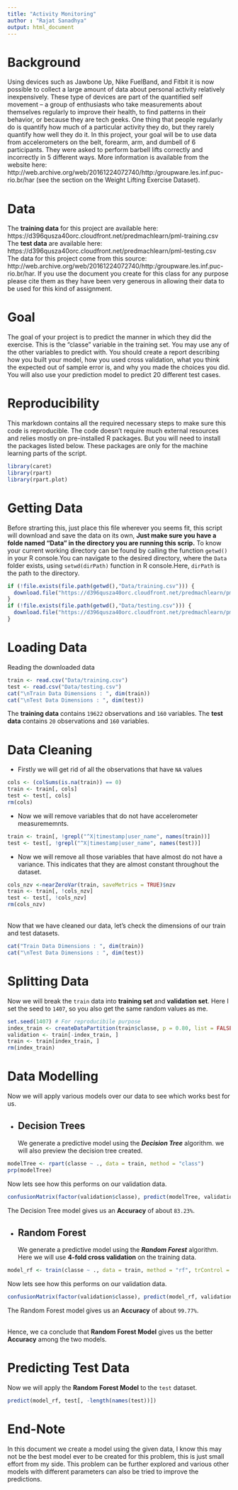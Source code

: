 ```yaml
---
title: "Activity Monitoring"
author : "Rajat Sanadhya"
output: html_document
---
```


# Background
Using devices such as Jawbone Up, Nike FuelBand, and Fitbit it is now possible to collect a large amount of data about personal activity relatively inexpensively. These type of devices are part of the quantified self movement – a group of enthusiasts who take measurements about themselves regularly to improve their health, to find patterns in their behavior, or because they are tech geeks. One thing that people regularly do is quantify how much of a particular activity they do, but they rarely quantify how well they do it. In this project, your goal will be to use data from accelerometers on the belt, forearm, arm, and dumbell of 6 participants. They were asked to perform barbell lifts correctly and incorrectly in 5 different ways. More information is available from the website here: http://web.archive.org/web/20161224072740/http:/groupware.les.inf.puc-rio.br/har (see the section on the Weight Lifting Exercise Dataset).

# Data
The **training data** for this project are available here: https://d396qusza40orc.cloudfront.net/predmachlearn/pml-training.csv
<br/>The **test data** are available here: https://d396qusza40orc.cloudfront.net/predmachlearn/pml-testing.csv
<br/>The data for this project come from this source: http://web.archive.org/web/20161224072740/http:/groupware.les.inf.puc-rio.br/har. If you use the document you create for this class for any purpose please cite them as they have been very generous in allowing their data to be used for this kind of assignment.

# Goal
The goal of your project is to predict the manner in which they did the exercise. This is the "classe" variable in the training set. You may use any of the other variables to predict with. You should create a report describing how you built your model, how you used cross validation, what you think the expected out of sample error is, and why you made the choices you did. You will also use your prediction model to predict 20 different test cases.

# Reproducibility
This markdown contains all the required necessary steps to make sure this code is reproducible. The code doesn't require much external resources and relies mostly on pre-installed R packages. But you will need to install the packages listed below. These packages are only for the machine learning parts of the script.
```r
library(caret)
library(rpart)
library(rpart.plot)
```

# Getting Data
Before strarting this, just place this file wherever you seems fit, this script will download and save the data on its own, **Just make sure you have a folde named "Data" in the directory you are running this scrip.** To know your current working directory can be found by calling the function `getwd()` in your R console.You can navigate to the desired directory, where the `Data` folder exists, using `setwd(dirPath)` function in R console.Here, `dirPath` is the path to the directory.
```r
if (!file.exists(file.path(getwd(),"Data/training.csv"))) {
  download.file("https://d396qusza40orc.cloudfront.net/predmachlearn/pml-training.csv", destfile = file.path(getwd(),"Data/training.csv"))
}
if (!file.exists(file.path(getwd(),"Data/testing.csv"))) {
  download.file("https://d396qusza40orc.cloudfront.net/predmachlearn/pml-testing.csv", destfile = file.path(getwd(),"Data/testing.csv"))
}
```

# Loading Data
Reading the downloaded data
```r
train <- read.csv("Data/training.csv")
test <- read.csv("Data/testing.csv")
cat("\nTrain Data Dimensions : ", dim(train))
cat("\nTest Data Dimensions : ", dim(test))
```
The **training data** contains `19622` observations and `160` variables. The **test data** contains `20` observations and `160` variables.

# Data Cleaning
- Firstly we will get rid of all the observations that have `NA` values
```r
cols <- (colSums(is.na(train)) == 0)
train <- train[, cols]
test <- test[, cols]
rm(cols)
```
- Now we will remove variables that do not have accelerometer measurememnts.
```r
train <- train[, !grepl("^X|timestamp|user_name", names(train))]
test <- test[, !grepl("^X|timestamp|user_name", names(test))]
```
- Now we will remove all those variables that have almost do not have a variance. This indicates that they are almost constant throughout the dataset.
```r
cols_nzv <-nearZeroVar(train, saveMetrics = TRUE)$nzv
train <- train[, !cols_nzv]
test <- test[, !cols_nzv]
rm(cols_nzv)
```
<br/>Now that we have cleaned our data, let's check the dimensions of our train and test datasets.
```r
cat("Train Data Dimensions : ", dim(train))
cat("\nTest Data Dimensions : ", dim(test))
```

# Splitting Data
Now we will break the `train` data into **training set** and **validation set**. Here I set the seed to `1407`, so you also get the same random values as me.
```r
set.seed(1407) # For reproducibile purpose
index_train <- createDataPartition(train$classe, p = 0.80, list = FALSE)
validation <- train[-index_train, ]
train <- train[index_train, ]
rm(index_train)
```

# Data Modelling
Now we will apply various models over our data to see which works best for us.

- ## Decision Trees
  We generate a predictive model using the ***Decision Tree*** algorithm. we will also preview the decision tree created.
```r
modelTree <- rpart(classe ~ ., data = train, method = "class")
prp(modelTree)
```
  Now lets see how this performs on our validation data.
```r
confusionMatrix(factor(validation$classe), predict(modelTree, validation, type = "class"))
```
  The Decision Tree model gives us an **Accuracy** of about `83.23%`.

- ## Random Forest
  We generate a predictive model using the ***Random Forest*** algorithm. Here we will use **4-fold cross validation** on the training data.
```r
model_rf <- train(classe ~ ., data = train, method = "rf", trControl = trainControl(method = "cv", 4), ntree = 200)
```
  Now lets see how this performs on our validation data.
```r
confusionMatrix(factor(validation$classe), predict(model_rf, validation))
```
  The Random Forest model gives us an **Accuracy** of about `99.77%`.
  
<br/>Hence, we ca conclude that **Random Forest Model** gives us the better **Accuracy** among the two models.

# Predicting Test Data
Now we will apply the **Random Forest Model** to the `test` dataset.
```r
predict(model_rf, test[, -length(names(test))])
```

# End-Note
In this document we create a model using the given data, I know this may not be the best model ever to be created for this problem, this is just small effort from my side. This problem can be further explored and various other models with different parameters can also be tried to improve the predictions.